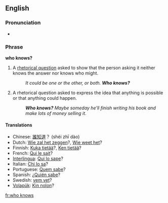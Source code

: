 ==English==
===Pronunciation===
*{{audio|en-us-who-knows.ogg|Audio (US)}}

===Phrase===
'''who knows?'''

#A [[rhetorical question]] asked to show that the person asking it neither knows the answer nor knows who might.
#:''It could be one or the other, or both. '''Who knows?'''''
#A rhetorical question asked to express the idea that anything is possible or that anything could happen.
#:'''''Who knows?'''  Maybe someday he'll finish writing his book and make lots of money selling it.''

{{seeCites}}

====Translations====
*Chinese: [[誰知道]]？ (shéi zhī dào)
*Dutch: [[Wie zal het zeggen]]?, [[Wie weet het]]?
*Finnish: [[Kuka tietää]]?, [[Ken tietää]]?
*French: [[Qui le sait]]?
*[[Interlingua]]: [[Qui lo sape]]?
*Italian: [[Chi lo sa]]?
*Portuguese: [[Quem sabe]]?
*Spanish: ¿[[Quién sabe]]?
*Swedish: [[vem vet]]?
*[[Volapük]]: [[Kin nolon]]?

[[fr:who knows]]